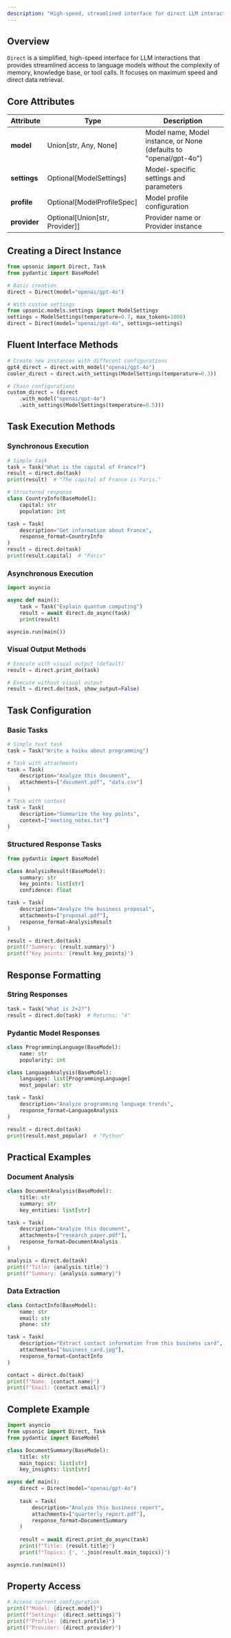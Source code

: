 ```yaml
---
description: "High-speed, streamlined interface for direct LLM interactions without memory or tool complexity"
---
```


## Overview

`Direct` is a simplified, high-speed interface for LLM interactions that provides streamlined access to language models without the complexity of memory, knowledge base, or tool calls. It focuses on maximum speed and direct data retrieval.

## Core Attributes

| Attribute      | Type                    | Description                                                   |
| -------------- | ----------------------- | ------------------------------------------------------------- |
| **model**      | Union[str, Any, None]   | Model name, Model instance, or None (defaults to "openai/gpt-4o") |
| **settings**   | Optional[ModelSettings] | Model-specific settings and parameters                        |
| **profile**    | Optional[ModelProfileSpec] | Model profile configuration                                |
| **provider**   | Optional[Union[str, Provider]] | Provider name or Provider instance                      |

## Creating a Direct Instance

```python
from upsonic import Direct, Task
from pydantic import BaseModel

# Basic creation
direct = Direct(model="openai/gpt-4o")

# With custom settings
from upsonic.models.settings import ModelSettings
settings = ModelSettings(temperature=0.7, max_tokens=1000)
direct = Direct(model="openai/gpt-4o", settings=settings)
```

## Fluent Interface Methods

```python
# Create new instances with different configurations
gpt4_direct = direct.with_model("openai/gpt-4o")
cooler_direct = direct.with_settings(ModelSettings(temperature=0.3))

# Chain configurations
custom_direct = (direct
    .with_model("openai/gpt-4o")
    .with_settings(ModelSettings(temperature=0.5)))
```

## Task Execution Methods

### Synchronous Execution

```python
# Simple task
task = Task("What is the capital of France?")
result = direct.do(task)
print(result)  # "The capital of France is Paris."

# Structured response
class CountryInfo(BaseModel):
    capital: str
    population: int

task = Task(
    description="Get information about France",
    response_format=CountryInfo
)
result = direct.do(task)
print(result.capital)  # "Paris"
```

### Asynchronous Execution

```python
import asyncio

async def main():
    task = Task("Explain quantum computing")
    result = await direct.do_async(task)
    print(result)

asyncio.run(main())
```

### Visual Output Methods

```python
# Execute with visual output (default)
result = direct.print_do(task)

# Execute without visual output
result = direct.do(task, show_output=False)
```

## Task Configuration

### Basic Tasks

```python
# Simple text task
task = Task("Write a haiku about programming")

# Task with attachments
task = Task(
    description="Analyze this document",
    attachments=["document.pdf", "data.csv"]
)

# Task with context
task = Task(
    description="Summarize the key points",
    context=["meeting_notes.txt"]
)
```

### Structured Response Tasks

```python
from pydantic import BaseModel

class AnalysisResult(BaseModel):
    summary: str
    key_points: list[str]
    confidence: float

task = Task(
    description="Analyze the business proposal",
    attachments=["proposal.pdf"],
    response_format=AnalysisResult
)

result = direct.do(task)
print(f"Summary: {result.summary}")
print(f"Key points: {result.key_points}")
```

## Response Formatting

### String Responses

```python
task = Task("What is 2+2?")
result = direct.do(task)  # Returns: "4"
```

### Pydantic Model Responses

```python
class ProgrammingLanguage(BaseModel):
    name: str
    popularity: int

class LanguageAnalysis(BaseModel):
    languages: list[ProgrammingLanguage]
    most_popular: str

task = Task(
    description="Analyze programming language trends",
    response_format=LanguageAnalysis
)

result = direct.do(task)
print(result.most_popular)  # "Python"
```

## Practical Examples

### Document Analysis

```python
class DocumentAnalysis(BaseModel):
    title: str
    summary: str
    key_entities: list[str]

task = Task(
    description="Analyze this document",
    attachments=["research_paper.pdf"],
    response_format=DocumentAnalysis
)

analysis = direct.do(task)
print(f"Title: {analysis.title}")
print(f"Summary: {analysis.summary}")
```

### Data Extraction

```python
class ContactInfo(BaseModel):
    name: str
    email: str
    phone: str

task = Task(
    description="Extract contact information from this business card",
    attachments=["business_card.jpg"],
    response_format=ContactInfo
)

contact = direct.do(task)
print(f"Name: {contact.name}")
print(f"Email: {contact.email}")
```


## Complete Example

```python
import asyncio
from upsonic import Direct, Task
from pydantic import BaseModel

class DocumentSummary(BaseModel):
    title: str
    main_topics: list[str]
    key_insights: list[str]

async def main():
    direct = Direct(model="openai/gpt-4o")
    
    task = Task(
        description="Analyze this business report",
        attachments=["quarterly_report.pdf"],
        response_format=DocumentSummary
    )
    
    result = await direct.print_do_async(task)
    print(f"Title: {result.title}")
    print(f"Topics: {', '.join(result.main_topics)}")

asyncio.run(main())
```

## Property Access

```python
# Access current configuration
print(f"Model: {direct.model}")
print(f"Settings: {direct.settings}")
print(f"Profile: {direct.profile}")
print(f"Provider: {direct.provider}")
```
